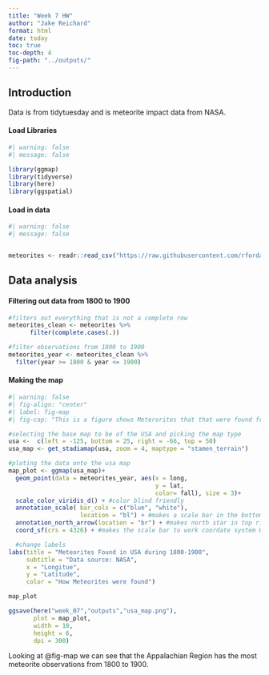 ```yaml
---
title: "Week 7 HW"
author: "Jake Reichard"
format: html
date: today
toc: true
toc-depth: 4
fig-path: "../outputs/"
---
```


## **Introduction**

Data is from tidytuesday and is meteorite impact data from NASA.

#### Load Libraries

```r
#| warning: false
#| message: false

library(ggmap)
library(tidyverse)
library(here)
library(ggspatial)
```

#### Load in data

```r
#| warning: false
#| message: false


meteorites <- readr::read_csv("https://raw.githubusercontent.com/rfordatascience/tidytuesday/main/data/2019/2019-06-11/meteorites.csv", show_col_types = FALSE)

```

## **Data analysis**

#### Filtering out data from 1800 to 1900

```r

#filters out everything that is not a complete row
meteorites_clean <- meteorites %>% 
      filter(complete.cases(.))  

#filter observations from 1800 to 1900
meteorites_year <- meteorites_clean %>% 
  filter(year >= 1800 & year <= 1900)

```

#### Making the map

```r
#| warning: false
#| fig-align: "center"
#| label: fig-map
#| fig-cap: "This is a figure shows Meterorites that that were found from 1800 - 1900 in the USA. Meterorites were broken into two groups ones that *fell* in a location or where *found* in a location."

#selecting the base map to be of the USA and picking the map type
usa <-  c(left = -125, bottom = 25, right = -66, top = 50)
usa_map <- get_stadiamap(usa, zoom = 4, maptype = "stamen_terrain")

#ploting the data onto the usa map
map_plot <- ggmap(usa_map)+
  geom_point(data = meteorites_year, aes(x = long, 
                                         y = lat, 
                                         color= fall), size = 3)+
  scale_color_viridis_d() + #color blind friendly
  annotation_scale( bar_cols = c("blue", "white"),
                    location = "bl") + #makes a scale bar in the bottom left
  annotation_north_arrow(location = "br") + #makes north star in top right
  coord_sf(crs = 4326) + #makes the scale bar to work coordate system WGS 1984

  #change labels                         
labs(title = "Meteorites Found in USA during 1800-1900",
     subtitle = "Data source: NASA",
     x = "Longitue",
     y = "Latitude",
     color = "How Meteorites were found")

map_plot

ggsave(here("week_07","outputs","usa_map.png"),
       plot = map_plot,
       width = 10,
       height = 6,
       dpi = 300)
```

Looking at @fig-map we can see that the Appalachian Region has the most meteorite observations from 1800 to 1900.